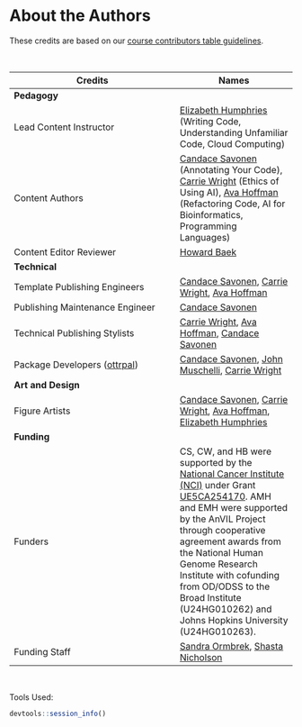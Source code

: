 # About the Authors {-}

These credits are based on our [course contributors table guidelines](https://www.ottrproject.org/more_features.html#giving-credits-to-contributors).

&nbsp;
&nbsp;

|Credits|Names|
|-------|-----|
|**Pedagogy**||
|Lead Content Instructor|[Elizabeth Humphries] (Writing Code, Understanding Unfamiliar Code, Cloud Computing)|
|Content Authors| [Candace Savonen] (Annotating Your Code), [Carrie Wright] (Ethics of Using AI), [Ava Hoffman] (Refactoring Code, AI for Bioinformatics, Programming Languages)|
|Content Editor Reviewer | [Howard Baek] |
|**Technical**||
|Template Publishing Engineers|[Candace Savonen], [Carrie Wright], [Ava Hoffman]|
|Publishing Maintenance Engineer|[Candace Savonen]|
|Technical Publishing Stylists|[Carrie Wright], [Ava Hoffman], [Candace Savonen]|
|Package Developers ([ottrpal]) | [Candace Savonen], [John Muschelli], [Carrie Wright]|
|**Art and Design**||
|Figure Artists| [Candace Savonen], [Carrie Wright], [Ava Hoffman], [Elizabeth Humphries]|
|**Funding**||
|Funders| CS, CW, and HB were supported by the [National Cancer Institute (NCI)](https://www.cancer.gov/) under Grant [UE5CA254170](https://grantome.com/grant/NIH/UE5-CA254170-01). AMH and EMH were supported by the AnVIL Project through cooperative agreement awards from the National Human Genome Research Institute with cofunding from OD/ODSS to the Broad Institute (U24HG010262) and Johns Hopkins University (U24HG010263). |
|Funding Staff| [Sandra Ormbrek], [Shasta Nicholson] |

&nbsp;

Tools Used:

```r
devtools::session_info()
```

<!-- Author information -->

[FirstName LastName]: link to personal website
[John Muschelli]: https://johnmuschelli.com/
[Candace Savonen]: https://www.cansavvy.com/
[Carrie Wright]: https://carriewright11.github.io/
[Ava Hoffman]: https://www.avahoffman.com/
[Elizabeth Humphries]: https://www.linkedin.com/in/elizabeth-humphries-61202a103/
[Sandra Ormbrek]: https://hutchdatascience.org/ourteam/
[Shasta Nicholson]: https://www.linkedin.com/in/shastanicholson/
[Howard Baek]: https://howardbaek.com/

<!-- Links -->

[ottrpal]: https://github.com/jhudsl/ottrpal

<!-- Fill out this table using these instructions: https://github.com/jhudsl/OTTR_Template/wiki/How-to-give-credits

For JHU courses, You will need to add Ira as a credit:

|Content Publisher|[Ira Gooding]|
...
[Ira Gooding]: https://publichealth.jhu.edu/faculty/4130/ira-gooding
-->
